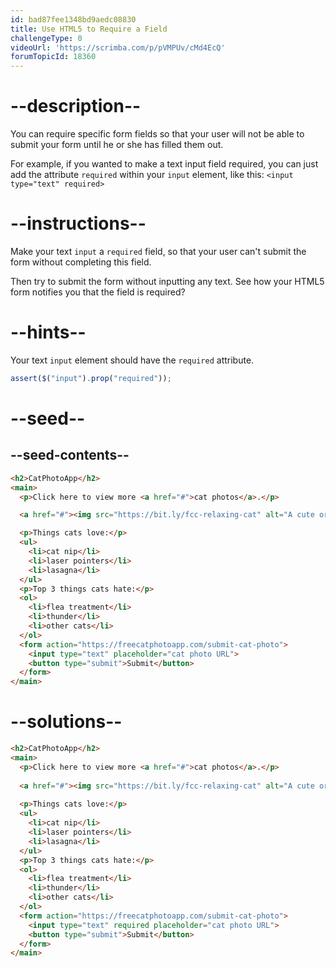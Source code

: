 ```yaml
---
id: bad87fee1348bd9aedc08830
title: Use HTML5 to Require a Field
challengeType: 0
videoUrl: 'https://scrimba.com/p/pVMPUv/cMd4EcQ'
forumTopicId: 18360
---
```


# --description--

You can require specific form fields so that your user will not be able to submit your form until he or she has filled them out.

For example, if you wanted to make a text input field required, you can just add the attribute `required` within your `input` element, like this: `<input type="text" required>`

# --instructions--

Make your text `input` a `required` field, so that your user can't submit the form without completing this field.

Then try to submit the form without inputting any text. See how your HTML5 form notifies you that the field is required?

# --hints--

Your text `input` element should have the `required` attribute.

```js
assert($("input").prop("required"));
```

# --seed--

## --seed-contents--

```html
<h2>CatPhotoApp</h2>
<main>
  <p>Click here to view more <a href="#">cat photos</a>.</p>

  <a href="#"><img src="https://bit.ly/fcc-relaxing-cat" alt="A cute orange cat lying on its back."></a>

  <p>Things cats love:</p>
  <ul>
    <li>cat nip</li>
    <li>laser pointers</li>
    <li>lasagna</li>
  </ul>
  <p>Top 3 things cats hate:</p>
  <ol>
    <li>flea treatment</li>
    <li>thunder</li>
    <li>other cats</li>
  </ol>
  <form action="https://freecatphotoapp.com/submit-cat-photo">
    <input type="text" placeholder="cat photo URL">
    <button type="submit">Submit</button>
  </form>
</main>
```

# --solutions--

```html
<h2>CatPhotoApp</h2>
<main>
  <p>Click here to view more <a href="#">cat photos</a>.</p>
  
  <a href="#"><img src="https://bit.ly/fcc-relaxing-cat" alt="A cute orange cat lying on its back."></a>
  
  <p>Things cats love:</p>
  <ul>
    <li>cat nip</li>
    <li>laser pointers</li>
    <li>lasagna</li>
  </ul>
  <p>Top 3 things cats hate:</p>
  <ol>
    <li>flea treatment</li>
    <li>thunder</li>
    <li>other cats</li>
  </ol>
  <form action="https://freecatphotoapp.com/submit-cat-photo">
    <input type="text" required placeholder="cat photo URL">
    <button type="submit">Submit</button>
  </form>
</main>
```
